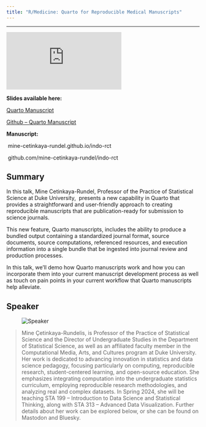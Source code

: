 ```yaml
---
title: "R/Medicine: Quarto for Reproducible Medical Manuscripts"
---
```


<hr>

<div class="video-container">

<iframe src="https://www.youtube.com/embed/NK1onTLcgY4?si=6-W-1Nzs3l164Bck" title="YouTube video player" frameborder="0" allow="accelerometer; autoplay; clipboard-write; encrypted-media; gyroscope; picture-in-picture" allowfullscreen></iframe>


**Slides available here:**

[Quarto Manuscript](http://mine.quarto.pub/quarto-manuscripts-rmed)

[Github – Quarto Manuscript](http://github.com/mine-cetinkaya-rundel/quarto-manuscripts-rmed)

**Manuscript:**

 mine-cetinkaya-rundel.github.io/indo-rct

 github.com/mine-cetinkaya-rundel/indo-rct

## Summary 

In this talk, Mine Cetinkaya-Rundel, Professor of the Practice of Statistical Science at Duke University,  presents a new capability in Quarto that provides a straightforward and user-friendly approach to creating reproducible manuscripts that are publication-ready for submission to science journals. 

This new feature, Quarto manuscripts, includes the ability to produce a bundled output containing a standardized journal format, source documents, source computations, referenced resources, and execution information into a single bundle that be ingested into journal review and production processes. 

In this talk, we’ll demo how Quarto manuscripts work and how you can incorporate them into your current manuscript development process as well as touch on pain points in your current workflow that Quarto manuscripts help alleviate.

## Speaker

<div class="speaker">

<figure>
<img src="https://lh7-us.googleusercontent.com/_C6zFW_jwUjQLX6RYF6WQ0FMtnY04ZX2f4EFAxKoCRRo9_62BQvZv_qkjmUxiel_I79GXBUcSsD_0QYg3kINaYt3bT8FTHd6qdgRqOtMGyZwXPA_2NawIyhLbXQtuheiWfk1aCQtwi1tvvMHwrVgpW8" alt="Speaker" />
</figure>

<blockquote>
Mine Çetinkaya-Rundelis, is Professor of the Practice of Statistical Science and the Director of Undergraduate Studies in the Department of Statistical Science, as well as an affiliated faculty member in the Computational Media, Arts, and Cultures program at Duke University. Her work is dedicated to advancing innovation in statistics and data science pedagogy, focusing particularly on computing, reproducible research, student-centered learning, and open-source education. She emphasizes integrating computation into the undergraduate statistics curriculum, employing reproducible research methodologies, and analyzing real and complex datasets. In Spring 2024, she will be teaching STA 199 – Introduction to Data Science and Statistical Thinking, along with STA 313 – Advanced Data Visualization. Further details about her work can be explored below, or she can be found on Mastodon and Bluesky.
</blockquote>

</div>
